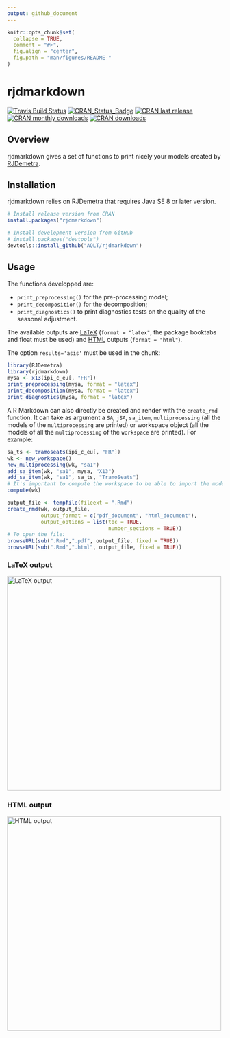 ```yaml
---
output: github_document
---
```


<!-- README.md is generated from README.Rmd. Please edit that file -->

```r
knitr::opts_chunk$set(
  collapse = TRUE,
  comment = "#>",
  fig.align = "center",
  fig.path = "man/figures/README-"
)
```


# rjdmarkdown

[![Travis Build Status](https://img.shields.io/travis/AQLT/rjdmarkdown.svg?logo=travis)](https://travis-ci.org/AQLT/rjdmarkdown)
[![CRAN_Status_Badge](http://www.r-pkg.org/badges/version/rjdmarkdown)](https://cran.r-project.org/package=rjdmarkdown)
[![CRAN last release](http://www.r-pkg.org/badges/last-release/rjdmarkdown)](https://cran.r-project.org/package=rjdmarkdown)
[![CRAN monthly downloads](http://cranlogs.r-pkg.org/badges/rjdmarkdown?color=lightgrey)](https://cran.r-project.org/package=rjdmarkdown)
[![CRAN downloads](http://cranlogs.r-pkg.org/badges/grand-total/rjdmarkdown?color=lightgrey)](https://cran.r-project.org/package=rjdmarkdown)

## Overview

rjdmarkdown gives a set of functions to print nicely your models created by [RJDemetra](https://github.com/nbbrd/rjdemetra).

## Installation

rjdmarkdown relies on RJDemetra that requires Java SE 8 or later version.

```r
# Install release version from CRAN
install.packages("rjdmarkdown")

# Install development version from GitHub
# install.packages("devtools")
devtools::install_github("AQLT/rjdmarkdown")
```

## Usage

The functions developped are:

- `print_preprocessing()` for the pre-processing model;  
- `print_decomposition()` for the decomposition;  
- `print_diagnostics()` to print diagnostics tests on the quality of the seasonal adjustment.

The available outputs are [LaTeX](https://aqlt.github.io/rjdmarkdown/articles/rjdmarkdown-pdf.pdf) (`format = "latex"`, the package booktabs and float must be used) and [HTML](https://aqlt.github.io/rjdmarkdown/articles/rjdmarkdown-html.html) outputs (`format = "html"`). 

The option `results='asis'` must be used in the chunk:

```r
library(RJDemetra)
library(rjdmarkdown)
mysa <- x13(ipi_c_eu[, "FR"])
print_preprocessing(mysa, format = "latex")
print_decomposition(mysa, format = "latex")
print_diagnostics(mysa, format = "latex")
```

A R Markdown can also directly be created and render with the `create_rmd` function.
It can take as argument a `SA`, `jSA`, `sa_item`, `multiprocessing` (all the models of the `multiprocessing` are printed) or workspace object (all the models of all the `multiprocessing` of the `workspace` are printed). 
For example:

```r
sa_ts <- tramoseats(ipi_c_eu[, "FR"])
wk <- new_workspace()
new_multiprocessing(wk, "sa1")
add_sa_item(wk, "sa1", mysa, "X13")
add_sa_item(wk, "sa1", sa_ts, "TramoSeats")
# It's important to compute the workspace to be able to import the models
compute(wk)

output_file <- tempfile(fileext = ".Rmd")
create_rmd(wk, output_file, 
           output_format = c("pdf_document", "html_document"),
           output_options = list(toc = TRUE,
                                 number_sections = TRUE))
# To open the file:
browseURL(sub(".Rmd",".pdf", output_file, fixed = TRUE))
browseURL(sub(".Rmd",".html", output_file, fixed = TRUE))
```

### LaTeX output

[<img src="https://user-images.githubusercontent.com/24825189/85861799-2ecd5080-b7c1-11ea-9ea0-70ffea5248b3.png" alt="LaTeX output" width="500" />](https://aqlt.github.io/rjdmarkdown/articles/rjdmarkdown-pdf.pdf)

### HTML output

[<img src="https://user-images.githubusercontent.com/24825189/85861811-312faa80-b7c1-11ea-9105-e25d71c7df3e.png" alt="HTML output" width="500" />](https://aqlt.github.io/rjdmarkdown/articles/rjdmarkdown-html.html)
